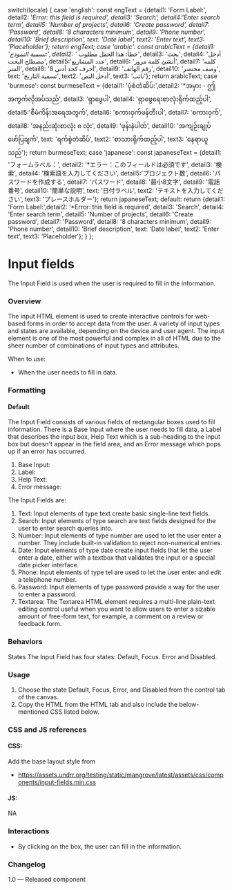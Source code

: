 
  switch(locale) {
    case 'english': const engText = {detail1: 'Form Label:', detail2: '*Error: this field is required', detail3: 'Search', detail4:'Enter search term', detail5: 'Number of projects', detail6: 'Create password', detail7: 'Password', detail8: '8 characters minimum', detail9: 'Phone number', detail10: 'Brief description', text: 'Date label', text2: 'Enter text', text3: 'Placeholder'}; return engText;
    case 'arabic': const arabicText = {detail1: 'تسمية النموذج:', detail2: '* خطأ: هذا الحقل مطلوب', detail3: 'بحث', detail4: 'أدخل مصطلح البحث', detail5:'عدد المشاريع', detail6: 'أنشئ كلمة مرور', detail7: 'كلمه السر', detail8: '8 أحرف كحد أدنى', detail9: 'رقم الهاتف', detail10: 'وصف مختصر', text: 'تسمية التاريخ', text2: 'أدخل النص', text3: 'نائب'}; return arabicText;
    case 'burmese': const burmeseText = {detail1: 'ပုံစံတံဆိပ်:',detail2: '*အမှား - ဤအကွက်လိုအပ်သည်', detail3: 'ရှာဖွေပါ', detail4: 'ရှာဖွေရေးစာလုံးရိုက်ထည့်ပါ', detail5:'စီမံကိန်းအရေအတွက်', detail6: 'စကားဝှက်ဖန်တီးပါ', detail7: 'စကားဝှက်', detail8: 'အနည်းဆုံးစာလုံး ၈ လုံး', detail9: 'ဖုန်းနံပါတ်', detail10: 'အကျဉ်းချုပ်ဖော်ပြချက်', text: 'ရက်စွဲတံဆိပ်', text2: 'စာသားရိုက်ထည့်ပါ', text3: 'နေရာယူသည်'}; return burmeseText;
    case 'japanese': const japaneseText = {detail1: 'フォームラベル：', detail2: '*エラー：このフィールドは必須です', detail3: '検索', detail4: '検索語を入力してください', detail5:'プロジェクト数', detail6: 'パスワードを作成する', detail7: 'パスワード', detail8: '最小8文字', detail9: '電話番号', detail10: '簡単な説明', text: '日付ラベル', text2: 'テキストを入力してください', text3: 'プレースホルダー'}; return japaneseText;
    default:
      return {detail1: 'Form Label:',detail2: '*Error: this field is required', detail3: 'Search', detail4: 'Enter search term', detail5: 'Number of projects', detail6: 'Create password', detail7: 'Password', detail8: '8 characters minimum', detail9: 'Phone number', detail10: 'Brief description', text: 'Date label', text2: 'Enter text', text3: 'Placeholder'};
  }
};

<Meta of={InputFieldsStories} />

# Input fields

The Input Field is used when the user is required to fill in the information.

### Overview

The input HTML element is used to create interactive controls for web-based forms in order to accept data from the user. A variety of input types and states are available, depending on the device and user agent. The input element is one of the most powerful and complex in all of HTML due to the sheer number of combinations of input types and attributes.

When to use:

* When the user needs to fill in data.

### Formatting

#### Default

The Input Field consists of various fields of rectangular boxes used to fill information.  There is a Base Input where the user needs to fill data, a Label that describes the input box, Help Text which is a sub-heading to the input box but doesn't appear in the field area, and an Error message which pops up if an error has occurred.

1. Base Input:
2. Label:
3. Help Text:
4. Error message:

The Input Fields are:

1. Text: Input elements of type text create basic single-line text fields.
2. Search: Input elements of type search are text fields designed for the user to enter search queries into.
3. Number: Input elements of type number are used to let the user enter a number. They include built-in validation to reject non-numerical entries.
4. Date: Input elements of type date create input fields that let the user enter a date, either with a textbox that validates the input or a special date picker interface.
5. Phone: Input elements of type tel are used to let the user enter and edit a telephone number.
6. Password: Input elements of type password provide a way for the user to enter a password.
7. Textarea: The Textarea HTML element requires a multi-line plain-text editing control useful when you want to allow users to enter a sizable amount of free-form text, for example, a comment on a review or feedback form.

### Behaviors

States
The Input Field has four states: Default, Focus. Error and Disabled.

<Canvas>
  <Story of={InputFieldsStories.Date} />
</Canvas>

<Canvas>
  <Story of={InputFieldsStories.Number} />
</Canvas>

<Canvas>
  <Story of={InputFieldsStories.Password} />
</Canvas>

<Canvas>
  <Story of={InputFieldsStories.Telephone} />
</Canvas>

<Canvas>
  <Story of={InputFieldsStories.Text} />
</Canvas>

### Usage

1. Choose the state Default, Focus, Error, and Disabled from the control tab of the canvas.
2. Copy the HTML from the HTML tab and also include the below-mentioned CSS listed below.

### CSS and JS references

#### CSS:

Add the base layout style from


* https://assets.undrr.org/testing/static/mangrove/latest/assets/css/components/input-fields.min.css

#### JS:

NA

### Interactions

* By clicking on the box, the user can fill in the information.

### Changelog

1.0 — Released component
